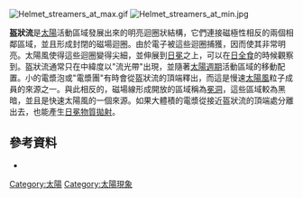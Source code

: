 [[Image:Helmet_streamers_at_max.gif|thumb]]
[[Image:Helmet_streamers_at_min.jpg|thumb]]

'''盔狀流'''是[[太陽|太陽]]活動區域發展出來的明亮迴圈狀結構，它們連接磁極性相反的兩個相鄰區域，並且形成封閉的磁場迴圈。由於電子被這些迴圈捕獲，因而使其非常明亮。太陽風使得這些迴圈變得尖細，並伸展到[[日冕|日冕]]之上，可以在[[日食|日全食]]的時候觀察到。盔狀流通常只在中緯度以"流光帶"出現，並隨著[[太陽週期|太陽週期]]活動區域的移動配置。小的電漿泡或"電漿團"有時會從盔狀流的頂端釋出，而這是慢速[[太陽風|太陽風]]粒子成員的來源之一。與此相反的，磁場線形成開放的區域稱為[[冕洞|冕洞]]，這些區域較為黑暗，並且是快速太陽風的一個來源。如果大體積的電漿從接近盔狀流的頂端處分離出去，也能產生[[日冕物質拋射|日冕物質拋射]]。

== 參考資料 ==
*{{cite book |last=Kallenrode |first=May-Britt |title=Space Physics: An Introduction to Plasmas and Particles in the Heliosphere and Magnetospheres |url=https://archive.org/details/spacephysics00kall |publisher=Springer |location=Berlin |year=2004 |isbn=3540206175 |page=[https://archive.org/details/spacephysics00kall/page/n28 145] }}

{{太阳|hide}}

[[Category:太陽|Category:太陽]]
[[Category:太陽現象|Category:太陽現象]]